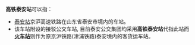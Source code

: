 '''高铁泰安站'''可以指：
* [[泰安站|泰安站]]京沪高速铁路在山东省泰安市境内的车站。
* 该车站附设的接驳公交车站, 目前泰安公交集团均采用'''高铁泰安站'''代指此站而'''[[泰山站_(泰安)|火车站]]'''则作为原京沪铁路(津浦铁路)泰安境内的客货运车站。
{{disambig|cat=五字車站名消歧義}}